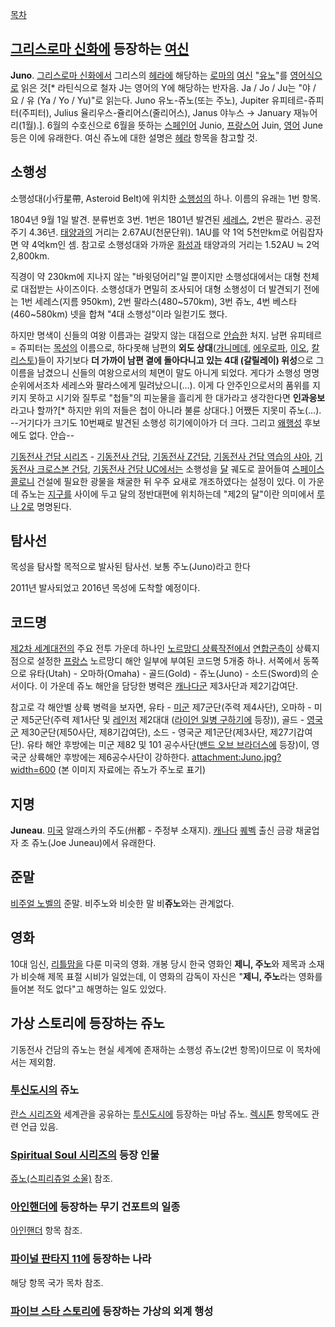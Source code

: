 [[목차]]
== [[그리스로마 신화]]에 등장하는 [[여신]]  ==
'''Juno'''. [[그리스로마 신화]]에서 그리스의 [[헤라]]에 해당하는 [[로마]]의 [[여신]] "[[유노]]"를 [[영어]]식으로 읽은 것[* 라틴식으로 철자 J는 영어의 Y에 해당하는 반자음. Ja / Jo / Ju는 "야 / 요 / 유 (Ya / Yo / Yu)"로 읽는다. Juno 유노-쥬노(또는 주노), Jupiter 유피테르-쥬피터(주피터), Julius 율리우스-쥴리어스(줄리어스), Janus 야누스 → January 재뉴어리(1월).].
6월의 수호신으로 6월을 뜻하는 [[스페인어]] Junio, [[프랑스어]] Juin, [[영어]] June 등은 이에 유래한다. 여신 쥬노에 대한 설명은 [[헤라]] 항목을 참고할 것.

== 소행성 ==
소행성대(小行星帶, Asteroid Belt)에 위치한 [[소행성]]의 하나. 이름의 유래는 1번 항목. 

1804년 9월 1일 발견. 분류번호 3번. 1번은 1801년 발견된 [[세레스]], 2번은 팔라스. 공전주기 4.36년. [[태양]]과의 거리는 2.67AU(천문단위). 1AU를 약 1억 5천만km로 어림잡자면 약 4억km인 셈. 참고로 소행성대와 가까운 [[화성]]과 태양과의 거리는 1.52AU ≒ 2억 2,800km.

직경이 약 230km에 지나지 않는 "바윗덩어리"일 뿐이지만 소행성대에서는 대형 천체로 대접받는 사이즈이다. 소행성대가 면밀히 조사되어 대형 소행성이 더 발견되기 전에는 1번 세레스(지름 950km), 2번 팔라스(480~570km), 3번 쥬노, 4번 베스타(460~580km) 넷을 합쳐 "4대 소행성"이라 일컫기도 했다.

하지만 명색이 신들의 여왕 이름과는 걸맞지 않는 대접으로 [[안습]]한 처지. 남편 유피테르 = 쥬피터는 [[목성]]의 이름으로, 하다못해 남편의 '''외도 상대'''([[가니메데]], [[에우로파]], [[이오]], [[칼리스토]])들이 자기보다 '''더 가까이 남편 곁에 돌아다니고 있는 4대 (갈릴레이) 위성'''으로 그 이름을 남겼으니 신들의 여왕으로서의 체면이 말도 아니게 되었다. 게다가 소행성 명명 순위에서조차 세레스와 팔라스에게 밀려났으니(…). 이게 다 안주인으로서의 품위를 지키지 못하고 시기와 질투로 "첩들"의 피눈물을 흘리게 한 대가라고 생각한다면 '''인과응보'''라고나 할까?[* 하지만 위의 저들은 첩이 아니라 불륜 상대다.] 어쨌든 지못미 쥬노(…). --거기다가 크기도 10번째로 발견된 소행성 히기에이아가 더 크다. 그리고 [[왜행성]] 후보에도 없다. 안습--

[[기동전사 건담 시리즈]] - [[기동전사 건담]], [[기동전사 Z건담]], [[기동전사 건담 역습의 샤아]], [[기동전사 크로스본 건담]], [[기동전사 건담 UC]]에서는 소행성을 [[달]] 궤도로 끌어들여 [[스페이스 콜로니]] 건설에 필요한 광물을 채굴한 뒤 우주 요새로 개조하였다는 설정이 있다. 이 가운데 쥬노는 [[지구]]를 사이에 두고 달의 정반대편에 위치하는데 "제2의 달"이란 의미에서 [[루나 2]]로 명명된다. 

== 탐사선 ==
목성을 탐사할 목적으로 발사된 탐사선. 보통 주노(Juno)라고 한다

2011년 발사되었고 2016년 목성에 도착할 예정이다.

== 코드명 ==
[[제2차 세계대전]]의 주요 전투 가운데 하나인 [[노르망디 상륙작전]]에서 [[연합군]]측이 상륙지점으로 설정한 [[프랑스]] 노르망디 해안 일부에 부여된 코드명 5개중 하나. 서쪽에서 동쪽으로 유타(Utah) - 오마하(Omaha) - 골드(Gold) - 쥬노(Juno) - 소드(Sword)의 순서이다. 이 가운데 쥬노 해안을 담당한 병력은 [[캐나다]]군 제3사단과 제2기갑여단. 

참고로 각 해안별 상륙 병력을 보자면, 유타 - [[미군]] 제7군단(주력 제4사단), 오마하 - 미군 제5군단(주력 제1사단 및 [[레인저]] 제2대대 ([[라이언 일병 구하기]]에 등장)), 골드 - [[영국군]] 제30군단(제50사단, 제8기갑여단), 소드 - 영국군 제1군단(제3사단, 제27기갑여단). 유타 해안 후방에는 미군 제82 및 101 공수사단([[밴드 오브 브라더스]]에 등장)이, 영국군 상륙해안 후방에는 제6공수사단이 강하한다.
attachment:Juno.jpg?width=600
(본 이미지 자료에는 쥬노가 주노로 표기) 

== 지명 ==
'''Juneau'''. [[미국]] 알래스카의 주도(州都 - 주정부 소재지). [[캐나다]] [[퀘벡]] 출신 금광 채굴업자 조 쥬노(Joe Juneau)에서 유래한다.

== 준말 ==
[[비주얼 노벨]]의 준말. 비주노와 비슷한 말 비'''쥬노'''와는 관계없다.

== 영화 ==
10대 임신, [[리틀맘]]을 다룬 미국의 영화. 개봉 당시 한국 영화인 '''제니, 주노'''와 제목과 소재가 비슷해 제목 표절 시비가 일었는데, 이 영화의 감독이 자신은 "'''제니, 주노'''라는 영화를 들어본 적도 없다"고 해명하는 일도 있었다.

== 가상 스토리에 등장하는 쥬노 ==
기동전사 건담의 쥬노는 현실 세계에 존재하는 소행성 쥬노(2번 항목)이므로 이 목차에서는 제외함.

=== [[투신도시]]의 쥬노 ===
[[란스 시리즈]]와 세계관을 공유하는 [[투신도시]]에 등장하는 마남 쥬노. [[렉시톤]] 항목에도 관련 언급 있음.
  
=== [[Spiritual Soul 시리즈]]의 등장 인물 ===
[[쥬노(스피리츄얼 소울)]] 참조.

=== [[아인핸더]]에 등장하는 무기 건포트의 일종 ===
[[아인핸더]] 항목 참조.

=== [[파이널 판타지 11]]에 등장하는 나라 ===
해당 항목 국가 목차 참조. 

=== [[파이브 스타 스토리]]에 등장하는 가상의 외계 행성 ===
